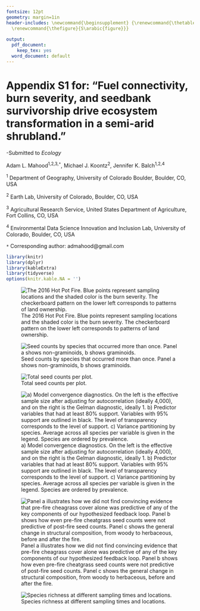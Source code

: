 ```yaml
---
fontsize: 12pt
geometry: margin=1in
header-includes: \newcommand{\beginsupplement} {\renewcommand{\thetable}{S\arabic{table}}      \setcounter{table}{0}
  \renewcommand{\thefigure}{S\arabic{figure}}}
 
output:
  pdf_document: 
    keep_tex: yes
  word_document: default
---
```


\beginsupplement

# Appendix S1 for: "Fuel connectivity, burn severity, and seedbank survivorship drive ecosystem transformation in a semi-arid shrubland." 

-Submitted to *Ecology*

Adam L. Mahood^1,2,3,`*`^, Michael J. Koontz^2^, Jennifer K. Balch^1,2,4^

\small

^1^ Department of Geography, University of Colorado Boulder, Boulder, CO, USA

^2^ Earth Lab, University of Colorado, Boulder, CO, USA

^3^ Agricultural Research Service, United States Department of Agriculture, Fort Collins, CO, USA

^4^ Environmental Data Science Innovation and Inclusion Lab, University of Colorado, Boulder, CO, USA

`*` Corresponding author: admahood@gmail.com

\normalsize

\newpage


```r
library(knitr)
library(dplyr)
library(kableExtra)
library(tidyverse)
options(knitr.kable.NA = '')
```



\newpage


![The 2016 Hot Pot Fire. Blue points represent sampling locations and the shaded color is the burn severity. The checkerboard pattern on the lower left corresponds to patterns of land ownership.](images/map.png)

\newpage

![Seed counts by species that occurred more than once. Panel a shows non-graminoids, b shows graminoids.](images/seed_counts.png)

\newpage

![Total seed counts per plot.](images/depth_x_burned_counts.png)




\newpage


![a) Model convergence diagnostics. On the left is the effective sample size after adjusting for autocorrelation (ideally 4,000), and on the right is the Gelman diagnostic, ideally 1. b) Predictor variables that had at least 80% support. Variables with 95% support are outlined in black. The level of transparency corresponds to the level of support. c) Variance partitioning by species. Average across all species per variable is given in the legend. Species are ordered by prevalence.](images/jsdm_stuff.png)


\newpage

![Panel a illustrates how we did not find convincing evidence that pre-fire cheagrass cover alone was predictive of any of the key components of our hypothesized feedback loop. Panel b shows how even pre-fire cheatgrass seed counts were not predictive of post-fire seed counts. Panel c shows the general change in structural composition, from woody to herbaceous, before and after the fire.](images/revresp1.png)

\newpage


![Species richness at different sampling times and locations.](images/richness_fig.png)



